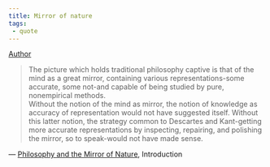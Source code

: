 ```yaml
---
title: Mirror of nature
tags:
 - quote
---
```


[Author](/docs/phil/people/Richard Rorty.html)

> The picture which holds traditional philosophy captive is that of the mind as a great mirror, containing various representations-some accurate, some not-and capable of being studied by pure, nonempirical methods.  
Without the notion of the mind as mirror, the notion of knowledge as accuracy of representation would not have suggested itself. Without this latter notion, the strategy common to Descartes and Kant-getting more accurate representations by inspecting, repairing, and polishing the mirror, so to speak-would not have made sense.

 — [Philosophy and the Mirror of Nature](/docs/phil/works/Philosophy and the Mirror of Nature.html), Introduction
